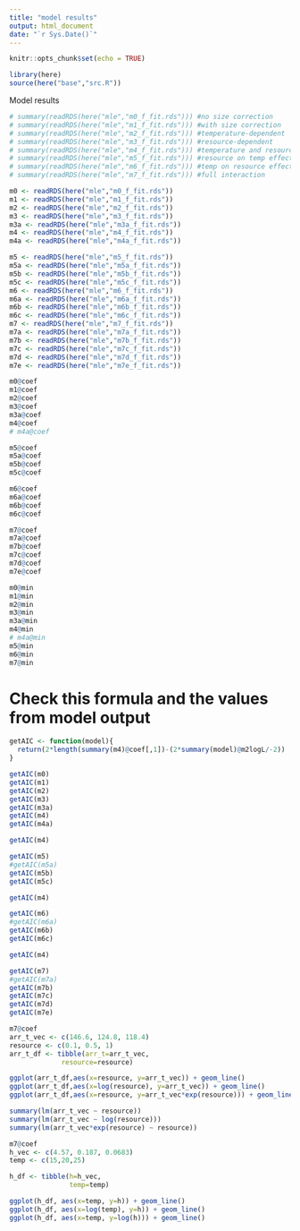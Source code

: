 ```yaml
---
title: "model results"
output: html_document
date: "`r Sys.Date()`"
---
```


```r
knitr::opts_chunk$set(echo = TRUE)
```

```r
library(here)
source(here("base","src.R"))
```



Model results
```r
# summary(readRDS(here("mle","m0_f_fit.rds"))) #no size correction
# summary(readRDS(here("mle","m1_f_fit.rds"))) #with size correction
# summary(readRDS(here("mle","m2_f_fit.rds"))) #temperature-dependent
# summary(readRDS(here("mle","m3_f_fit.rds"))) #resource-dependent
# summary(readRDS(here("mle","m4_f_fit.rds"))) #temperature and resource-dependent
# summary(readRDS(here("mle","m5_f_fit.rds"))) #resource on temp effect
# summary(readRDS(here("mle","m6_f_fit.rds"))) #temp on resource effect
# summary(readRDS(here("mle","m7_f_fit.rds"))) #full interaction
```



```r
m0 <- readRDS(here("mle","m0_f_fit.rds"))
m1 <- readRDS(here("mle","m1_f_fit.rds"))
m2 <- readRDS(here("mle","m2_f_fit.rds"))
m3 <- readRDS(here("mle","m3_f_fit.rds"))
m3a <- readRDS(here("mle","m3a_f_fit.rds"))
m4 <- readRDS(here("mle","m4_f_fit.rds"))
m4a <- readRDS(here("mle","m4a_f_fit.rds"))
```


```r
m5 <- readRDS(here("mle","m5_f_fit.rds"))
m5a <- readRDS(here("mle","m5a_f_fit.rds"))
m5b <- readRDS(here("mle","m5b_f_fit.rds"))
m5c <- readRDS(here("mle","m5c_f_fit.rds"))
m6 <- readRDS(here("mle","m6_f_fit.rds"))
m6a <- readRDS(here("mle","m6a_f_fit.rds"))
m6b <- readRDS(here("mle","m6b_f_fit.rds"))
m6c <- readRDS(here("mle","m6c_f_fit.rds"))
m7 <- readRDS(here("mle","m7_f_fit.rds"))
m7a <- readRDS(here("mle","m7a_f_fit.rds"))
m7b <- readRDS(here("mle","m7b_f_fit.rds"))
m7c <- readRDS(here("mle","m7c_f_fit.rds"))
m7d <- readRDS(here("mle","m7d_f_fit.rds"))
m7e <- readRDS(here("mle","m7e_f_fit.rds"))
```

```r
m0@coef
m1@coef
m2@coef
m3@coef
m3a@coef
m4@coef
# m4a@coef
```


```r
m5@coef
m5a@coef
m5b@coef
m5c@coef
```


```r
m6@coef
m6a@coef
m6b@coef
m6c@coef
```


```r
m7@coef
m7a@coef
m7b@coef
m7c@coef
m7d@coef
m7e@coef
```

```r
m0@min
m1@min
m2@min
m3@min
m3a@min
m4@min
# m4a@min
m5@min
m6@min
m7@min
```

# Check this formula and the values from model output

```r
getAIC <- function(model){
  return(2*length(summary(m4)@coef[,1])-(2*summary(model)@m2logL/-2))
}
```


```r
getAIC(m0)
getAIC(m1)
getAIC(m2)
getAIC(m3)
getAIC(m3a)
getAIC(m4)
getAIC(m4a)
```


```r
getAIC(m4)

getAIC(m5)
#getAIC(m5a)
getAIC(m5b)
getAIC(m5c)
```

```r
getAIC(m4)

getAIC(m6)
#getAIC(m6a)
getAIC(m6b)
getAIC(m6c)
```

```r
getAIC(m4)

getAIC(m7)
#getAIC(m7a)
getAIC(m7b)
getAIC(m7c)
getAIC(m7d)
getAIC(m7e)
```

```r
m7@coef
arr_t_vec <- c(146.6, 124.8, 118.4)
resource <- c(0.1, 0.5, 1)
arr_t_df <- tibble(arr_t=arr_t_vec,
             resource=resource)

ggplot(arr_t_df,aes(x=resource, y=arr_t_vec)) + geom_line()
ggplot(arr_t_df,aes(x=log(resource), y=arr_t_vec)) + geom_line()
ggplot(arr_t_df,aes(x=resource, y=arr_t_vec*exp(resource))) + geom_line()

summary(lm(arr_t_vec ~ resource))
summary(lm(arr_t_vec ~ log(resource)))
summary(lm(arr_t_vec*exp(resource) ~ resource))

```

```r
m7@coef
h_vec <- c(4.57, 0.187, 0.0683)
temp <- c(15,20,25)

h_df <- tibble(h=h_vec,
               temp=temp)

ggplot(h_df, aes(x=temp, y=h)) + geom_line()
ggplot(h_df, aes(x=log(temp), y=h)) + geom_line()
ggplot(h_df, aes(x=temp, y=log(h))) + geom_line()


```




